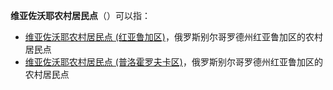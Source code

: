 '''维亚佐沃耶农村居民点'''（{{lang-ru|Вязовское сельское поселение}}）可以指：
* [[维亚佐沃耶农村居民点_(红亚鲁加区)|维亚佐沃耶农村居民点 (红亚鲁加区)]]，俄罗斯别尔哥罗德州红亚鲁加区的农村居民点
* [[维亚佐沃耶农村居民点_(普洛霍罗夫卡区)|维亚佐沃耶农村居民点 (普洛霍罗夫卡区)]]，俄罗斯别尔哥罗德州红亚鲁加区的农村居民点

{{disambig|cat=俄语译名消歧义}}